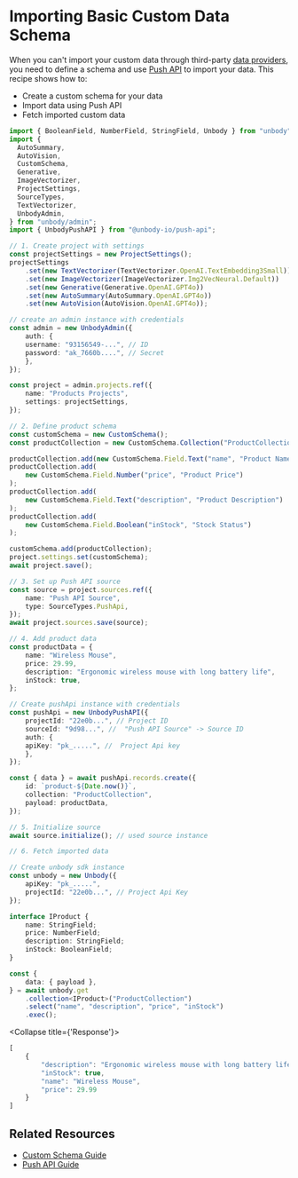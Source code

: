 
# Importing Basic Custom Data Schema

When you can't import your custom data through third-party [data providers](/providers/overview), you need to define a schema and use [Push API](/data-ingestion/push-api) to import your data. This recipe shows how to:
- Create a custom schema for your data
- Import data using Push API
- Fetch imported custom data

```typescript copy
import { BooleanField, NumberField, StringField, Unbody } from "unbody";
import {
  AutoSummary,
  AutoVision,
  CustomSchema,
  Generative,
  ImageVectorizer,
  ProjectSettings,
  SourceTypes,
  TextVectorizer,
  UnbodyAdmin,
} from "unbody/admin";
import { UnbodyPushAPI } from "@unbody-io/push-api";

// 1. Create project with settings
const projectSettings = new ProjectSettings();
projectSettings
    .set(new TextVectorizer(TextVectorizer.OpenAI.TextEmbedding3Small))
    .set(new ImageVectorizer(ImageVectorizer.Img2VecNeural.Default))
    .set(new Generative(Generative.OpenAI.GPT4o))
    .set(new AutoSummary(AutoSummary.OpenAI.GPT4o))
    .set(new AutoVision(AutoVision.OpenAI.GPT4o));

// create an admin instance with credentials
const admin = new UnbodyAdmin({
    auth: {
    username: "93156549-...", // ID
    password: "ak_7660b....", // Secret
    },
});

const project = admin.projects.ref({
    name: "Products Projects",
    settings: projectSettings,
});

// 2. Define product schema
const customSchema = new CustomSchema();
const productCollection = new CustomSchema.Collection("ProductCollection");

productCollection.add(new CustomSchema.Field.Text("name", "Product Name"));
productCollection.add(
    new CustomSchema.Field.Number("price", "Product Price")
);
productCollection.add(
    new CustomSchema.Field.Text("description", "Product Description")
);
productCollection.add(
    new CustomSchema.Field.Boolean("inStock", "Stock Status")
);

customSchema.add(productCollection);
project.settings.set(customSchema);
await project.save();

// 3. Set up Push API source
const source = project.sources.ref({
    name: "Push API Source",
    type: SourceTypes.PushApi,
});
await project.sources.save(source);

// 4. Add product data
const productData = {
    name: "Wireless Mouse",
    price: 29.99,
    description: "Ergonomic wireless mouse with long battery life",
    inStock: true,
};

// Create pushApi instance with credentials
const pushApi = new UnbodyPushAPI({
    projectId: "22e0b...", // Project ID
    sourceId: "9d98...", //  "Push API Source" -> Source ID
    auth: {
    apiKey: "pk_.....", //  Project Api key
    },
});

const { data } = await pushApi.records.create({
    id: `product-${Date.now()}`,
    collection: "ProductCollection",
    payload: productData,
});

// 5. Initialize source
await source.initialize(); // used source instance

// 6. Fetch imported data

// Create unbody sdk instance
const unbody = new Unbody({
    apiKey: "pk_.....",
    projectId: "22e0b...", // Project Api Key
});

interface IProduct {
    name: StringField;
    price: NumberField;
    description: StringField;
    inStock: BooleanField;
}

const {
    data: { payload },
} = await unbody.get
    .collection<IProduct>("ProductCollection")
    .select("name", "description", "price", "inStock")
    .exec();
```

<Collapse title={'Response'}>
```typescript copy
[
    {
        "description": "Ergonomic wireless mouse with long battery life",
        "inStock": true,
        "name": "Wireless Mouse",
        "price": 29.99
    }
]
```
</Collapse>

## Related Resources
- [Custom Schema Guide](/project-configurations/custom-schemas)
- [Push API Guide](/data-ingestion/push-api)
